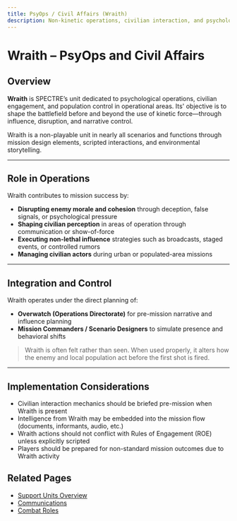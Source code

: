 ```yaml
---
title: PsyOps / Civil Affairs (Wraith)
description: Non-kinetic operations, civilian interaction, and psychological disruption methods used by SPECTRE.
---
```


# Wraith – PsyOps and Civil Affairs

## Overview

**Wraith** is SPECTRE’s unit dedicated to psychological operations, civilian engagement, and population control in operational areas. Its' objective is to shape the battlefield before and beyond the use of kinetic force—through influence, disruption, and narrative control.

Wraith is a non-playable unit in nearly all scenarios and functions through mission design elements, scripted interactions, and environmental storytelling.

---

## Role in Operations

Wraith contributes to mission success by:

- **Disrupting enemy morale and cohesion** through deception, false signals, or psychological pressure
- **Shaping civilian perception** in areas of operation through communication or show-of-force
- **Executing non-lethal influence** strategies such as broadcasts, staged events, or controlled rumors
- **Managing civilian actors** during urban or populated-area missions

---

## Integration and Control

Wraith operates under the direct planning of:

- **Overwatch (Operations Directorate)** for pre-mission narrative and influence planning
- **Mission Commanders / Scenario Designers** to simulate presence and behavioral shifts

> Wraith is often felt rather than seen. When used properly, it alters how the enemy and local population act before the first shot is fired.

---

## Implementation Considerations

- Civilian interaction mechanics should be briefed pre-mission when Wraith is present
- Intelligence from Wraith may be embedded into the mission flow (documents, informants, audio, etc.)
- Wraith actions should not conflict with Rules of Engagement (ROE) unless explicitly scripted
- Players should be prepared for non-standard mission outcomes due to Wraith activity

## Related Pages

- [Support Units Overview](/sop/operational-structure/support-units)
- [Communications](/sop/communications)
- [Combat Roles](/sop/operational-structure/combat-roles)
